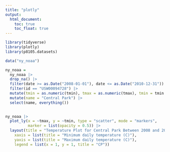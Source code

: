 ```yaml
---
title: "plotly"
output: 
  html_document:
    toc: true
    toc_float: true
---
```


```r
library(tidyverse)
library(plotly)
library(p8105.datasets)
```

```r
data("ny_noaa")

ny_noaa = 
  ny_noaa |> 
  drop_na() |> 
  filter(date >= as.Date("2008-01-01"), date <= as.Date("2010-12-31")) |> 
  filter(id == "USW00094728") |> 
  mutate(tmin = as.numeric(tmin), tmax = as.numeric(tmax), tmin = tmin / 10, tmax = tmax / 10) |> 
  mutate(name = "Central Park") |> 
  select(name, everything())
  

ny_noaa |> 
  plot_ly(x = ~tmax, y = ~tmin, type = "scatter", mode = "markers", 
          marker = list(opacity = 0.5)) |> 
  layout(title = "Temperature Plot for Central Park Between 2008 and 2010",
    xaxis = list(title = "Minimum daily temperature (C)"),
    yaxis = list(title = "Maximum daily temperature (C)"),
    legend = list(x = 1, y = 1, title = "CP"))
  

  
  
```

```r



```

